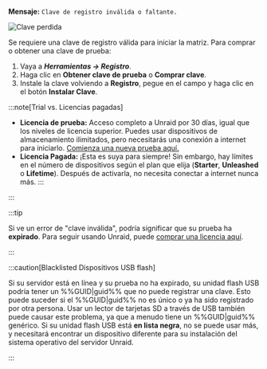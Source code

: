 **Mensaje:**
`Clave de registro inválida o faltante.`

![Clave perdida](/img/Invalidormissingkey.png)

Se requiere una clave de registro válida para iniciar la matriz. Para comprar o obtener una clave de prueba:

1. Vaya a ***Herramientas → Registro***.
2. Haga clic en **Obtener clave de prueba** o **Comprar clave**.
3. Instale la clave volviendo a **Registro**, pegue en el campo y haga clic en el botón **Instalar Clave**.

:::note[Trial vs. Licencias pagadas]

- **Licencia de prueba:** Acceso completo a Unraid por 30 días, igual que los niveles de licencia superior. Puedes usar dispositivos de almacenamiento ilimitados, pero necesitarás una conexión a internet para iniciarlo. [Comienza una nueva prueba aquí.](https://unraid.net/getting-started)
- **Licencia Pagada:** ¡Esta es suya para siempre! Sin embargo, hay límites en el número de dispositivos según el plan que elija (**Starter**, **Unleashed** o **Lifetime**). Después de activarla, no necesita conectar a internet nunca más.
  :::

:::

:::tip

Si ve un error de "clave inválida", podría significar que su prueba ha **expirado**. Para seguir usando Unraid, puede [comprar una licencia aquí](https://unraid.net/pricing).

:::

:::caution[Blacklisted Dispositivos USB flash]

Si su servidor está en línea y su prueba no ha expirado, su unidad flash USB podría tener un %%GUID|guid%% que no puede registrar una clave. Esto puede suceder si el %%GUID|guid%% no es único o ya ha sido registrado por otra persona. Usar un lector de tarjetas SD a través de USB también puede causar este problema, ya que a menudo tiene un %%GUID|guid%% genérico. Si su unidad flash USB está **en lista negra**, no se puede usar más, y necesitará encontrar un dispositivo diferente para su instalación del sistema operativo del servidor Unraid.

:::
